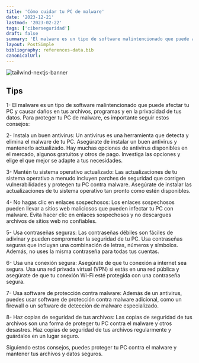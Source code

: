 ```yaml
---
title: 'Cómo cuidar tu PC de malware'
date: '2023-12-21'
lastmod: '2023-02-22'
tags: ['ciberseguridad']
draft: false
summary: 'El malware es un tipo de software malintencionado que puede afectar tu PC y causar daños en tus archivos, programas y en la privacidad de tus datos. Para proteger tu PC de malware ..'
layout: PostSimple
bibliography: references-data.bib
canonicalUrl:
---
```


![tailwind-nextjs-banner](/static/images/cleanpc.jpg)

## Tips

1- El malware es un tipo de software malintencionado que puede afectar tu PC y causar daños en tus archivos, programas y en la privacidad de tus datos. Para proteger tu PC de malware, es importante seguir estos consejos:

2- Instala un buen antivirus: Un antivirus es una herramienta que detecta y elimina el malware de tu PC. Asegúrate de instalar un buen antivirus y mantenerlo actualizado. Hay muchas opciones de antivirus disponibles en el mercado, algunos gratuitos y otros de pago. Investiga las opciones y elige el que mejor se adapte a tus necesidades.

3- Mantén tu sistema operativo actualizado: Las actualizaciones de tu sistema operativo a menudo incluyen parches de seguridad que corrigen vulnerabilidades y protegen tu PC contra malware. Asegúrate de instalar las actualizaciones de tu sistema operativo tan pronto como estén disponibles.

4- No hagas clic en enlaces sospechosos: Los enlaces sospechosos pueden llevar a sitios web maliciosos que pueden infectar tu PC con malware. Evita hacer clic en enlaces sospechosos y no descargues archivos de sitios web no confiables.

5- Usa contraseñas seguras: Las contraseñas débiles son fáciles de adivinar y pueden comprometer la seguridad de tu PC. Usa contraseñas seguras que incluyan una combinación de letras, números y símbolos. Además, no uses la misma contraseña para todas tus cuentas.

6- Usa una conexión segura: Asegúrate de que tu conexión a internet sea segura. Usa una red privada virtual (VPN) si estás en una red pública y asegúrate de que tu conexión Wi-Fi esté protegida con una contraseña segura.

7- Usa software de protección contra malware: Además de un antivirus, puedes usar software de protección contra malware adicional, como un firewall o un software de detección de malware especializado.

8- Haz copias de seguridad de tus archivos: Las copias de seguridad de tus archivos son una forma de proteger tu PC contra el malware y otros desastres. Haz copias de seguridad de tus archivos regularmente y guárdalos en un lugar seguro.

Siguiendo estos consejos, puedes proteger tu PC contra el malware y mantener tus archivos y datos seguros.
